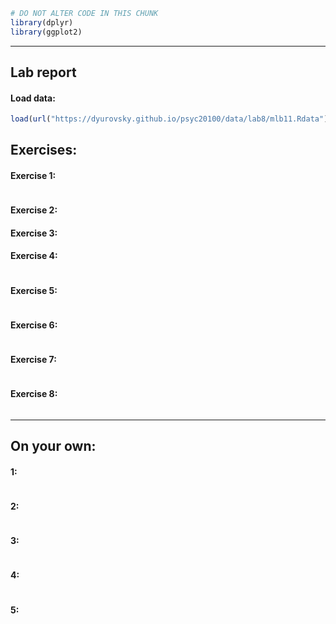 ```r
# DO NOT ALTER CODE IN THIS CHUNK
library(dplyr)
library(ggplot2)
```

* * *

## Lab report

#### Load data:
```r
load(url("https://dyurovsky.github.io/psyc20100/data/lab8/mlb11.Rdata"))
```


## Exercises:

#### Exercise 1: 
```r

```


#### Exercise 2: 



#### Exercise 3: 



#### Exercise 4: 
```r

```



#### Exercise 5: 
```r

```


#### Exercise 6:
```r

```


#### Exercise 7:
```r

```


#### Exercise 8:
```r

```



* * *

## On your own:

#### 1: 
```r

```



#### 2: 
```r

```


#### 3:
```r

```


#### 4:
```r

```


#### 5:
```r

```
